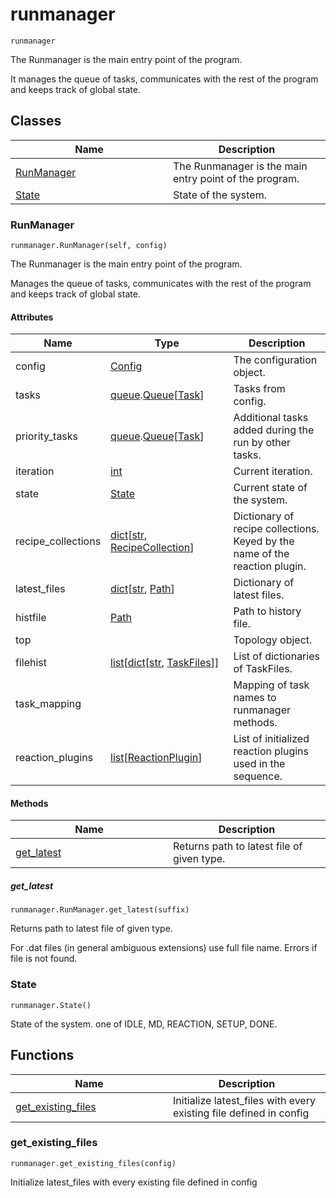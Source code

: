 # runmanager { #kimmdy.runmanager }

`runmanager`

The Runmanager is the main entry point of the program.

It manages the queue of tasks, communicates with the
rest of the program and keeps track of global state.

## Classes

| Name | Description |
| --- | --- |
| [RunManager](#kimmdy.runmanager.RunManager) | The Runmanager is the main entry point of the program. |
| [State](#kimmdy.runmanager.State) | State of the system. |

### RunManager { #kimmdy.runmanager.RunManager }

`runmanager.RunManager(self, config)`

The Runmanager is the main entry point of the program.

Manages the queue of tasks, communicates with the
rest of the program and keeps track of global state.

#### Attributes

| Name               | Type                                                                                    | Description                                                                 |
|--------------------|-----------------------------------------------------------------------------------------|-----------------------------------------------------------------------------|
| config             | [Config](`kimmdy.config.Config`)                                                        | The configuration object.                                                   |
| tasks              | [queue](`queue`).[Queue](`queue.Queue`)\[[Task](`kimmdy.tasks.Task`)\]                  | Tasks from config.                                                          |
| priority_tasks     | [queue](`queue`).[Queue](`queue.Queue`)\[[Task](`kimmdy.tasks.Task`)\]                  | Additional tasks added during the run by other tasks.                       |
| iteration          | [int](`int`)                                                                            | Current iteration.                                                          |
| state              | [State](`kimmdy.runmanager.State`)                                                      | Current state of the system.                                                |
| recipe_collections | [dict](`dict`)\[[str](`str`), [RecipeCollection](`kimmdy.recipe.RecipeCollection`)\]    | Dictionary of recipe collections. Keyed by the name of the reaction plugin. |
| latest_files       | [dict](`dict`)\[[str](`str`), [Path](`pathlib.Path`)\]                                  | Dictionary of latest files.                                                 |
| histfile           | [Path](`pathlib.Path`)                                                                  | Path to history file.                                                       |
| top                |                                                                                         | Topology object.                                                            |
| filehist           | [list](`list`)\[[dict](`dict`)\[[str](`str`), [TaskFiles](`kimmdy.tasks.TaskFiles`)\]\] | List of dictionaries of TaskFiles.                                          |
| task_mapping       |                                                                                         | Mapping of task names to runmanager methods.                                |
| reaction_plugins   | [list](`list`)\[[ReactionPlugin](`kimmdy.plugins.ReactionPlugin`)\]                     | List of initialized reaction plugins used in the sequence.                  |

#### Methods

| Name | Description |
| --- | --- |
| [get_latest](#kimmdy.runmanager.RunManager.get_latest) | Returns path to latest file of given type. |

##### get_latest { #kimmdy.runmanager.RunManager.get_latest }

`runmanager.RunManager.get_latest(suffix)`

Returns path to latest file of given type.

For .dat files (in general ambiguous extensions) use full file name.
Errors if file is not found.

### State { #kimmdy.runmanager.State }

`runmanager.State()`

State of the system.
one of IDLE, MD, REACTION, SETUP, DONE.

## Functions

| Name | Description |
| --- | --- |
| [get_existing_files](#kimmdy.runmanager.get_existing_files) | Initialize latest_files with every existing file defined in config |

### get_existing_files { #kimmdy.runmanager.get_existing_files }

`runmanager.get_existing_files(config)`

Initialize latest_files with every existing file defined in config